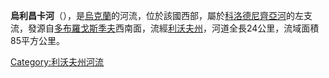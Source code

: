 '''烏利昌卡河'''（{{lang-uk|Уличанка}}），是[[烏克蘭|烏克蘭]]的河流，位於該國西部，屬於[[科洛德尼齊亞河_(德涅斯特河右支流)|科洛德尼齊亞河]]的左支流，發源自[[多布羅戈斯季夫|多布羅戈斯季夫]]西南面，流經[[利沃夫州|利沃夫州]]，河道全長24公里，流域面積85平方公里。

{{DEFAULTSORT:Уличанка}}
[[Category:利沃夫州河流|Category:利沃夫州河流]]


{{Ukraine-river-stub}}